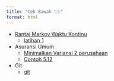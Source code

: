 ```yaml
---
title: "Cek Bawah 👇🏼"
format: html
---
```


- [Rantai Markov Waktu Kontinu](src/modstok/rantai-markov-waktu-kontinu.qmd)
  - [latihan 1](src/modstok/latihan-ctmc-1.qmd)
  
- Asuransi Umum
    - [Minimalkan Variansi 2 perusahaan](src/asum/min-Var-2firm.qmd)
    - [Contoh 5.12](src/asum/Contoh-5.12.qmd)

- Git
  - [git](src/git/git.qmd)